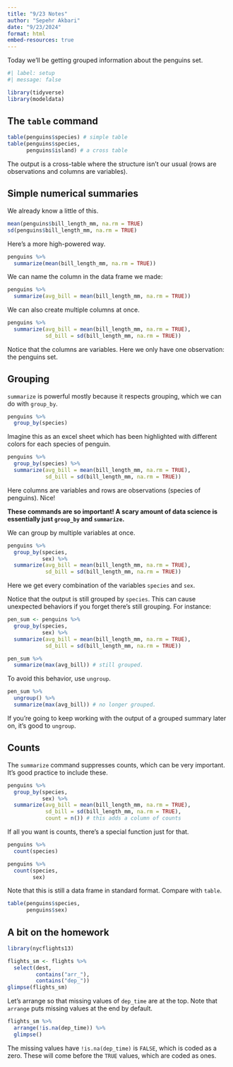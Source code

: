 ```yaml
---
title: "9/23 Notes"
author: "Sepehr Akbari"
date: "9/23/2024"
format: html
embed-resources: true
---
```


Today we'll be getting grouped information about the penguins set.

```r
#| label: setup
#| message: false

library(tidyverse)
library(modeldata)
```

## The `table` command

```r
table(penguins$species) # simple table
table(penguins$species,
      penguins$island) # a cross table
```

The output is a cross-table where the structure isn't our usual (rows are observations and columns are variables).

## Simple numerical summaries

We already know a little of this.

```r
mean(penguins$bill_length_mm, na.rm = TRUE)
sd(penguins$bill_length_mm, na.rm = TRUE)
```

Here's a more high-powered way.

```r
penguins %>% 
  summarize(mean(bill_length_mm, na.rm = TRUE))
```

We can name the column in the data frame we made:

```r
penguins %>% 
  summarize(avg_bill = mean(bill_length_mm, na.rm = TRUE))
```

We can also create multiple columns at once.

```r
penguins %>% 
  summarize(avg_bill = mean(bill_length_mm, na.rm = TRUE),
            sd_bill = sd(bill_length_mm, na.rm = TRUE))
```

Notice that the columns are variables. Here we only have one observation: the penguins set.

## Grouping

`summarize` is powerful mostly because it respects grouping, which we can do with `group_by`. 

```r
penguins %>% 
  group_by(species)
```

Imagine this as an excel sheet which has been highlighted with different colors for each species of penguin.

```r
penguins %>% 
  group_by(species) %>% 
  summarize(avg_bill = mean(bill_length_mm, na.rm = TRUE),
            sd_bill = sd(bill_length_mm, na.rm = TRUE))
```

Here columns are variables and rows are observations (species of penguins). Nice!

**These commands are so important! A scary amount of data science is essentially just `group_by` and `summarize`.**

We can group by multiple variables at once.

```r
penguins %>% 
  group_by(species,
           sex) %>% 
  summarize(avg_bill = mean(bill_length_mm, na.rm = TRUE),
            sd_bill = sd(bill_length_mm, na.rm = TRUE))
```

Here we get every combination of the variables `species` and `sex`.

Notice that the output is still grouped by `species`. This can cause unexpected behaviors if you forget there's still grouping. For instance:

```r
pen_sum <- penguins %>% 
  group_by(species,
           sex) %>% 
  summarize(avg_bill = mean(bill_length_mm, na.rm = TRUE),
            sd_bill = sd(bill_length_mm, na.rm = TRUE))

pen_sum %>% 
  summarize(max(avg_bill)) # still grouped.
```

To avoid this behavior, use `ungroup`.

```r
pen_sum %>% 
  ungroup() %>% 
  summarize(max(avg_bill)) # no longer grouped.
```

If you're going to keep working with the output of a grouped summary later on, it's good to `ungroup`.

## Counts

The `summarize` command suppresses counts, which can be very important. It's good practice to include these. 

```r
penguins %>% 
  group_by(species,
           sex) %>% 
  summarize(avg_bill = mean(bill_length_mm, na.rm = TRUE),
            sd_bill = sd(bill_length_mm, na.rm = TRUE),
            count = n()) # this adds a column of counts
```

If all you want is counts, there's a special function just for that. 

```r
penguins %>% 
  count(species)

penguins %>% 
  count(species,
        sex)
```

Note that this is still a data frame in standard format. Compare with `table`.

```r
table(penguins$species,
      penguins$sex)
```


## A bit on the homework

```r
library(nycflights13)

flights_sm <- flights %>% 
  select(dest, 
         contains("arr_"),
         contains("dep_"))
glimpse(flights_sm)
```

Let's arrange so that missing values of `dep_time` are at the top. Note that `arrange` puts missing values at the end by default.

```r
flights_sm %>% 
  arrange(!is.na(dep_time)) %>% 
  glimpse()
```

The missing values have `!is.na(dep_time)` is `FALSE`, which is coded as a zero. These will come before the `TRUE` values, which are coded as ones.



